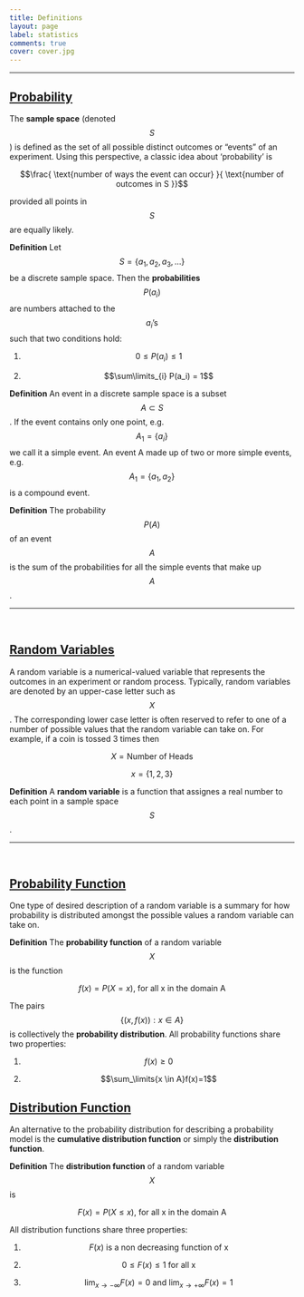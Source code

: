 ```yaml
---
title: Definitions
layout: page
label: statistics
comments: true
cover: cover.jpg
---
```


<hr/>

## <a href="#probability" name="probability">Probability</a>

The **sample space** (denoted $$S$$) is defined as the set of all possible distinct outcomes or "events" of an experiment. Using this perspective, a classic idea about 'probability' is

$$\frac{ \text{number of ways the event can occur} }{ \text{number of outcomes in S }}$$

provided all points in $$S$$ are equally likely.

**Definition** Let $$S = \{a_1, a_2, a_3, ...\}$$ be a discrete sample space. Then the **probabilities** $$P(a_i)$$ are numbers attached to the $$a_i\text{'s}$$ such that two conditions hold:

(1) $$0 \leq P(a_i) \leq1$$

(2) $$\sum\limits_{i} P(a_i) = 1$$


**Definition** An event in a discrete sample space is a subset $$A\subset S$$. If the event contains only one point, e.g. $$A_1 = \{a_i\}$$ we call it a simple event. An event A made up of two or more simple events, e.g. $$A_1 = \{a_1, a_2\}$$ is a compound event.

**Definition** The probability $$P(A)$$ of an event $$A$$ is the sum of the probabilities for all the simple events that make up $$A$$.

***
<br/>

## <a href="#randomVariables" name="randomVariables">Random Variables</a>

A random variable is a numerical-valued variable that represents the outcomes in an experiment or random process. Typically, random variables are denoted by an upper-case letter such as $$X$$. The corresponding lower case letter is often reserved to refer to one of a number of possible values that the random variable can take on. For example, if a coin is tossed 3 times then

$$X=\text{Number of Heads}$$

$$x=\{1, 2, 3\}$$

**Definition** A **random variable** is a function that assignes a real number to each point in a sample space $$S$$.

***
<br/>

## <a href="#probabilityFunction" name="probabilityFunction">Probability Function</a>

One type of desired description of a random variable is a summary for how probability is distributed amongst the possible values a random variable can take on.

**Definition** The **probability function**  of a random variable $$X$$ is the function

$$f(x)=P(X=x)\text{, for all x in the domain A }$$

The pairs $$\{(x, f(x)):x \in A\}$$ is collectively the **probability distribution**. All probability functions share two properties:

(1) $$f(x)\geq0$$

(2) $$\sum_\limits{x \in A}f(x)=1$$

## <a href="#distributionFunction" name="distributionFunction">Distribution Function</a>

An alternative to the probability distribution for describing a probability model is the **cumulative distribution function** or simply the **distribution function**.

**Definition** The **distribution function** of a random variable $$X$$ is

$$F(x)=P(X\leq x)\text{, for all x in the domain A }$$

All distribution functions share three properties:

(1) $$F(x)\text{ is a non decreasing function of x}$$

(2) $$0\leq F(x) \leq 1 \text{  for all x }$$

(3) $$\lim_{x\to-\infty} F(x)=0 \text{ and } \lim_{x\to+\infty} F(x)=1$$
